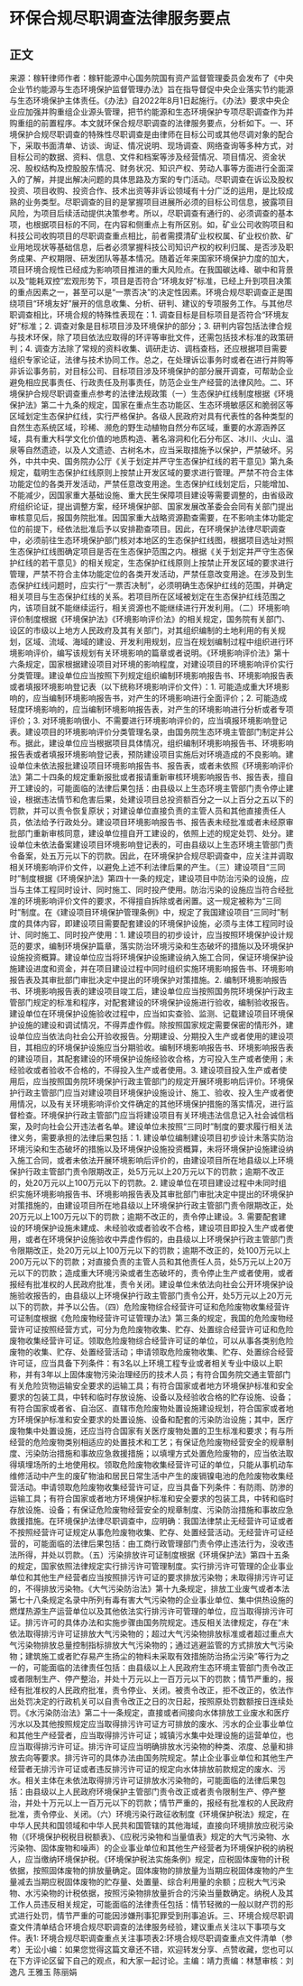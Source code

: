 # 环保合规尽职调查法律服务要点
## 正文
来源：稼轩律师作者：稼轩能源中心国务院国有资产监督管理委员会发布了《中央企业节约能源与生态环境保护监督管理办法》旨在指导督促中央企业落实节约能源与生态环境保护主体责任。《办法》自2022年8月1日起施行。《办法》要求中央企业应加强并购重组企业源头管理，把节约能源和生态环境保护专项尽职调查作为并购重组的前置程序。本文就环保合规尽职调查的法律服务要点，分析如下。一、环境保护合规尽职调查的特殊性尽职调查是由律师在目标公司或其他尽调对象的配合下，采取书面清单、访谈、询证、情况说明、现场调查、网络查询等多种方式，对目标公司的数据、资料、信息、文件和档案等涉及经营情况、项目情况、资金状况、股权结构及控股股东情况、财务状况、知识产权、劳动人事等方面进行全面深入的了解，并提出解决问题的具体思路及方案的专门活动。尽职调查在诉讼及股权投资、项目收购、投资合作、技术出资等非诉讼领域有十分广泛的运用，是比较成熟的业务类型。尽职调查的目的是掌握项目进展所必须的目标公司信息，披露项目风险，为项目后续活动提供决策参考。所以，尽职调查有通行的、必须调查的基本项，也根据项目标的不同，在内容和侧重点上有所区别。如，矿业公司收购项目和科技公司收购项目的尽职调查重点相比，前者需摸清矿业权权属、矿业权价款、矿业用地现状等基础信息，后者必须掌握科技公司知识产权的权利归属、是否涉及职务成果、产权期限、研发团队等基本情况。随着近年来国家环境保护力度的加大，项目环境合规性已经成为影响项目推进的重大风险点。在我国碳达峰、碳中和背景以及“能耗双控”宏观形势下，项目是否符合“环境友好”标准，已经上升到项目决策的重点因素之一，甚至可以是“一票否决”的决定性因素。环境合规尽职调查正是围绕项目“环境友好”展开的信息收集、分析、研判、建议的专项服务工作。与其他尽职调查相比，环境合规的特殊性表现在：1. 调查目标是目标项目是否符合“环境友好”标准；2. 调查对象是目标项目涉及环境保护的部分；3. 研判内容包括法律合规与技术环保，除了项目依法应取得的环评等审批文件，还需包括技术标准的政策研判；4. 调查方法除了常规的资料收集、调研走访、调档查档，还应根据项目需要组织专家论证，法律与技术协同工作。总之，在处理诉讼事务时或者在进行并购等非诉讼事务前，对目标公司、目标项目涉及环境保护的部分展开调查，可帮助企业避免相应民事责任、行政责任及刑事责任，防范企业生产经营的法律风险。二、环境保护合规尽职调查重点参考的法律法规政策（一）生态保护红线制度根据《环境保护法》第二十九条的规定，国家在重点生态功能区、生态环境敏感区和脆弱区等区域划定生态保护红线，实行严格保护。各级人民政府对具有代表性的各种类型的自然生态系统区域，珍稀、濒危的野生动植物自然分布区域，重要的水源涵养区域，具有重大科学文化价值的地质构造、著名溶洞和化石分布区、冰川、火山、温泉等自然遗迹，以及人文遗迹、古树名木，应当采取措施予以保护，严禁破坏。另外，中共中央、国务院办公厅《关于划定并严守生态保护红线的若干意见》第九条规定，载明生态保护红线原则上按禁止开发区域的要求进行管理。严禁不符合主体功能定位的各类开发活动，严禁任意改变用途。生态保护红线划定后，只能增加、不能减少，因国家重大基础设施、重大民生保障项目建设等需要调整的，由省级政府组织论证，提出调整方案，经环境保护部、国家发展改革委会会同有关部门提出审核意见后，报国务院批准。因国家重大战略资源勘查需要，在不影响主体功能定位的前提下，经依法批准后予以安排勘查项目。因此，在环境保护法律尽职调查中，必须前往生态环境保护部门核对本地区的生态保护红线图，根据项目选址对照生态保护红线图确定项目是否在生态保护范围之内。根据《关于划定并严守生态保护红线的若干意见》的相关规定，生态保护红线原则上按禁止开发区域的要求进行管理，严禁不符合主体功能定位的各类开发活动，严禁任意改变用途。在涉及到生态保护红线问题时，应实行“一票否决制”，必须明确生态保护红线的范围，并确定相关项目与生态保护红线的关系。若项目所在区域被划定在生态保护红线范围之内，该项目就不能继续运行，相关资源也不能继续进行开发利用。（二）环境影响评价制度根据《环境保护法》《环境影响评价法》的相关规定，国务院有关部门、设区的市级以上地方人民政府及其有关部门，对其组织编制的土地利用的有关规划，区域、流域、海域的建设、开发利用规划，应当在规划编制过程中组织进行环境影响评价，编写该规划有关环境影响的篇章或者说明。《环境影响评价法》第十六条规定，国家根据建设项目对环境的影响程度，对建设项目的环境影响评价实行分类管理。建设单位应当按照下列规定组织编制环境影响报告书、环境影响报告表或者填报环境影响登记表（以下统称环境影响评价文件）：1. 可能造成重大环境影响的，应当编制环境影响报告书，对产生的环境影响进行全面评价；2. 可能造成轻度环境影响的，应当编制环境影响报告表，对产生的环境影响进行分析或者专项评价；3. 对环境影响很小、不需要进行环境影响评价的，应当填报环境影响登记表。建设项目的环境影响评价分类管理名录，由国务院生态环境主管部门制定并公布。据此，建设单位应当根据项目具体情况，组织编制环境影响报告书、环境影响报告表或者填报环境影响登记表，预防建设项目实施后对环境造成的不良影响。建设单位未依法报批建设项目环境影响报告书、报告表，或者未依照《环境影响评价法》第二十四条的规定重新报批或者报请重新审核环境影响报告书、报告表，擅自开工建设的，可能面临的法律后果包括：由县级以上生态环境主管部门责令停止建设，根据违法情节和危害后果，处建设项目总投资额百分之一以上百分之五以下的罚款，并可以责令恢复原状；对建设单位直接负责的主管人员和其他直接责任人员，依法给予行政处分。建设项目环境影响报告书、报告表未经批准或者未经原审批部门重新审核同意，建设单位擅自开工建设的，依照上述的规定处罚、处分。建设单位未依法备案建设项目环境影响登记表的，可由县级以上生态环境主管部门责令备案，处五万元以下的罚款。因此，在环境保护合规尽职调查中，应关注并调取相关环境影响评价文件，以避免上述不利法律后果的产生。（三）建设项目“三同时”制度根据《环境保护法》第四十一条的规定，建设项目中防治污染的设施，应当与主体工程同时设计、同时施工、同时投产使用。防治污染的设施应当符合经批准的环境影响评价文件的要求，不得擅自拆除或者闲置。这一规定被称为“三同时”制度。在《建设项目环境保护管理条例》中，规定了我国建设项目“三同时”制度的具体内容，即建设项目需要配套建设的环境保护设施，必须与主体工程同时设计、同时施工、同时投产使用：1. 建设项目的初步设计，应当按照环境保护设计规范的要求，编制环境保护篇章，落实防治环境污染和生态破坏的措施以及环境保护设施投资概算。建设单位应当将环境保护设施建设纳入施工合同，保证环境保护设施建设进度和资金，并在项目建设过程中同时组织实施环境影响报告书、环境影响报告表及其审批部门审批决定中提出的环境保护对策措施。2. 编制环境影响报告书、环境影响报告表的建设项目竣工后，建设单位应当按照国务院环境保护行政主管部门规定的标准和程序，对配套建设的环境保护设施进行验收，编制验收报告。建设单位在环境保护设施验收过程中，应当如实查验、监测、记载建设项目环境保护设施的建设和调试情况，不得弄虚作假。除按照国家规定需要保密的情形外，建设单位应当依法向社会公开验收报告。分期建设、分期投入生产或者使用的建设项目，其相应的环境保护设施应当分期验收。编制环境影响报告书、环境影响报告表的建设项目，其配套建设的环境保护设施经验收合格，方可投入生产或者使用；未经验收或者验收不合格的，不得投入生产或者使用。3. 建设项目投入生产或者使用后，应当按照国务院环境保护行政主管部门的规定开展环境影响后评价。环境保护行政主管部门应当对建设项目环境保护设施设计、施工、验收、投入生产或者使用情况，以及有关环境影响评价文件确定的其他环境保护措施的落实情况，进行监督检查。环境保护行政主管部门应当将建设项目有关环境违法信息记入社会诚信档案，及时向社会公开违法者名单。建设单位未按照“三同时”制度的要求履行相关法律义务，需要承担的法律后果包括：1. 建设单位编制建设项目初步设计未落实防治环境污染和生态破坏的措施以及环境保护设施投资概算，未将环境保护设施建设纳入施工合同，或者未依法开展环境影响后评价的，由建设项目所在地县级以上环境保护行政主管部门责令限期改正，处5万元以上20万元以下的罚款；逾期不改正的，处20万元以上100万元以下的罚款。2. 建设单位在项目建设过程中未同时组织实施环境影响报告书、环境影响报告表及其审批部门审批决定中提出的环境保护对策措施的，由建设项目所在地县级以上环境保护行政主管部门责令限期改正，处20万元以上100万元以下的罚款；逾期不改正的，责令停止建设。3. 需要配套建设的环境保护设施未建成、未经验收或者验收不合格，建设项目即投入生产或者使用，或者在环境保护设施验收中弄虚作假的，由县级以上环境保护行政主管部门责令限期改正，处20万元以上100万元以下的罚款；逾期不改正的，处100万元以上200万元以下的罚款；对直接负责的主管人员和其他责任人员，处5万元以上20万元以下的罚款；造成重大环境污染或者生态破坏的，责令停止生产或者使用，或者报经有批准权的人民政府批准，责令关闭。建设单位未依法向社会公开环境保护设施验收报告的，由县级以上环境保护行政主管部门责令公开，处5万元以上20万元以下的罚款，并予以公告。（四）危险废物综合经营许可证和危险废物收集经营许可证制度根据《危险废物经营许可证管理办法》第三条的规定，我国的危险废物经营许可证按照经营方式，可分为危险废物收集、贮存、处置综合经营许可证和危险废物收集经营许可证。领取危险废物综合经营许可证的单位，可以从事各类别危险废物的收集、贮存、处置经营活动；申请领取危险废物收集、贮存、处置综合经营许可证，应当具备下列条件：有3名以上环境工程专业或者相关专业中级以上职称，并有3年以上固体废物污染治理经历的技术人员；有符合国务院交通主管部门有关危险货物运输安全要求的运输工具；有符合国家或者地方环境保护标准和安全要求的包装工具，中转和临时存放设施、设备以及经验收合格的贮存设施、设备；有符合国家或者省、自治区、直辖市危险废物处置设施建设规划，符合国家或者地方环境保护标准和安全要求的处置设施、设备和配套的污染防治设施；其中，医疗废物集中处置设施，还应当符合国家有关医疗废物处置的卫生标准和要求；有与所经营的危险废物类别相适应的处置技术和工艺；有保证危险废物经营安全的规章制度、污染防治措施和事故应急救援措施；以填埋方式处置危险废物的，应当依法取得填埋场所的土地使用权。领取危险废物收集经营许可证的单位，只能从事机动车维修活动中产生的废矿物油和居民日常生活中产生的废镉镍电池的危险废物收集经营活动。申请领取危险废物收集经营许可证，应当具备下列条件：有防雨、防渗的运输工具；有符合国家或者地方环境保护标准和安全要求的包装工具，中转和临时存放设施、设备；有保证危险废物经营安全的规章制度、污染防治措施和事故应急救援措施。在环境保护法律尽职调查中，应明确：我国法律禁止无经营许可证或者不按照经营许可证规定从事危险废物收集、贮存、处置经营活动。无经营许可证经营的，可能面临的法律后果包括：由工商行政管理部门责令停止违法行为，没收违法所得，并处以罚款。（五）污染排放许可证制度根据《环境保护法》第四十五条的规定，国家依照法律规定实行排污许可管理制度。实行排污许可管理的企业事业单位和其他生产经营者应当按照排污许可证的要求排放污染物；未取得排污许可证的，不得排放污染物。《大气污染防治法》第十九条规定，排放工业废气或者本法第七十八条规定名录中所列有毒有害大气污染物的企业事业单位、集中供热设施的燃煤热源生产运营单位以及其他依法实行排污许可管理的单位，应当取得排污许可证。排污许可的具体办法和实施步骤由国务院规定。违反相关法律规定，存在“未依法取得排污许可证排放大气污染物的；超过大气污染物排放标准或者超过重点大气污染物排放总量控制指标排放大气污染物的；通过逃避监管的方式排放大气污染物；建筑施工或者贮存易产生扬尘的物料未采取有效措施防治扬尘污染”等行为之一的，可能面临的法律责任包括：由县级以上人民政府生态环境主管部门责令改正或者限制生产、停产整治，并处十万元以上一百万元以下的罚款；情节严重的，报经有批准权的人民政府批准，责令停业、关闭。被责令改正，拒不改正的，依法作出处罚决定的行政机关可以自责令改正之日的次日起，按照原处罚数额按日连续处罚。《水污染防治法》第二十一条规定，直接或者间接向水体排放工业废水和医疗污水以及其他按照规定应当取得排污许可证方可排放的废水、污水的企业事业单位和其他生产经营者，应当取得排污许可证；城镇污水集中处理设施的运营单位，也应当取得排污许可证。排污许可证应当明确排放水污染物的种类、浓度、总量和排放去向等要求。排污许可的具体办法由国务院规定。禁止企业事业单位和其他生产经营者无排污许可证或者违反排污许可证的规定向水体排放前款规定的废水、污水。相关主体在未依法取得排污许可证排放水污染物的，可能面临的法律后果包括：由县级以上人民政府环境保护主管部门责令改正或者责令限制生产、停产整治，并处十万元以上一百万元以下的罚款；情节严重的，报经有批准权的人民政府批准，责令停业、关闭。（六）环境污染行政征收制度《环境保护税法》规定，在中华人民共和国领域和中华人民共和国管辖的其他海域，直接向环境排放应税污染物（《环境保护税税目税额表》、《应税污染物和当量值表》规定的大气污染物、水污染物、固体废物和噪声）的企业事业单位和其他生产经营者为环境保护税的纳税人，应当缴纳环境保护税。《环境保护税法实施条例》规定，应税固体废物的计税依据，按照固体废物的排放量确定。固体废物的排放量为当期应税固体废物的产生量减去当期应税固体废物的贮存量、处置量、综合利用量的余额；应税大气污染物、水污染物的计税依据，按照污染物排放量折合的污染当量数确定。纳税人及其工作人员违反相关规定，可能面临的法律责任包括：情节轻微的一般以财产罚的形式进行处罚，情节严重的可能因涉嫌刑事犯罪受到刑事追诉。三、环境合规尽职调查文件清单结合环境合规尽职调查的法律服务经验，建议重点关注以下事项与文件。表1: 环境合规尽职调查重点关注事项表2:环境合规尽职调查重点文件清单（参考）无讼小编：如果您觉得这篇文章还不错，欢迎转发分享、点赞收藏，您也可以在下方评论区留下自己的观点，和大家一起讨论。主编：靖力责编：林慧审核：刘逸凡 王雅玉 陈丽娟 